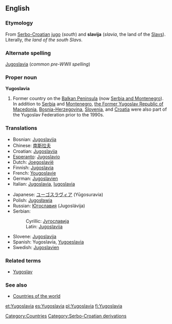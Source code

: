 ==English==
===Etymology===
From [[Serbo-Croatian]] [[jug|jugo]] (''south'') and '''slavija''' (''slavia'', the land of the [[Slav]]s).  Literally, ''the land of the south Slavs''.

===Alternate spelling===
[[Jugoslavia]] (''common pre-WWII spelling'')

===Proper noun===
'''Yugoslavia'''

# Former country on the [[Balkan Peninsula]] (now [[Serbia and Montenegro]]). In addition to [[Serbia]] and [[Montenegro]], [[Macedonia|the Former Yugoslav Republic of Macedonia]], [[Bosnia and Herzegovina|Bosnia-Herzegovina]], [[Slovenia]], and [[Croatia]] were also part of the Yugoslav Federation prior to the 1990s.

===Translations===
{{top}}
*Bosnian: [[Jugoslavija#Bosnian|Jugoslavija]] {{f}}
*Chinese: [[南斯拉夫]]
*Croatian: [[Jugoslavija#Croatian|Jugoslavija]] {{f}}
*[[Esperanto]]: [[Jugoslavio]]
*Dutch: [[Joegoslavië]]
*Finnish: [[Jugoslavia]]
*French: [[Yougoslavie]] {{f}}
*German: [[Jugoslavien]] {{n}}
*Italian: [[Jugoslavia]], [[Iugoslavia]] {{f}}
{{mid}}
*Japanese: [[ユーゴスラヴィア]] (Yūgosuravia)
*Polish: [[Jugosławia]] {{f}}
*Russian: [[Югославия]] (Jugoslávija) {{f}}
*Serbian:
*:Cyrillic: [[Југославија#Serbian|Југославија]] {{f}}
*:Latin: [[Jugoslavija#Serbian|Jugoslavija]] {{f}}
*Slovene: [[Jugoslavija#Slovene|Jugoslavija]] {{f}}
*Spanish: Yugoslavia, [[Yugoeslavia]] {{f}}
*Swedish: [[Jugoslavien]]
{{bottom}}

===Related terms===
*[[Yugoslav]]

===See also===
*[[Countries of the world]]

[[Category:Countries]]
[[Category:Serbo-Croatian derivations]]

[[et:Yugoslavia]]
[[es:Yugoslavia]]
[[pl:Yugoslavia]]
[[fi:Yugoslavia]]